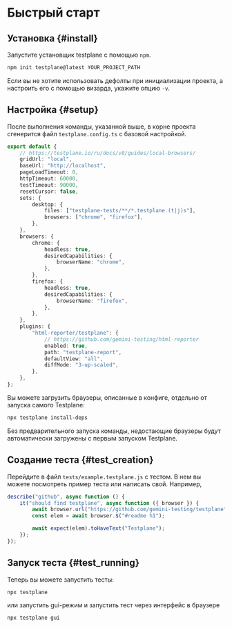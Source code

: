 
# Быстрый старт

## Установка {#install}

Запустите установщик testplane с помощью `npm`.

```bash
npm init testplane@latest YOUR_PROJECT_PATH
```

Если вы не хотите использовать дефолты при инициализации проекта, а настроить его с помощью визарда, укажите опцию `-v`.

## Настройка {#setup}

После выполнения команды, указанной выше, в корне проекта сгенерится файл `testplane.config.ts` с базовой настройкой.

```typescript
export default {
    // https://testplane.io/ru/docs/v8/guides/local-browsers/
    gridUrl: "local",
    baseUrl: "http://localhost",
    pageLoadTimeout: 0,
    httpTimeout: 60000,
    testTimeout: 90000,
    resetCursor: false,
    sets: {
        desktop: {
            files: ["testplane-tests/**/*.testplane.(t|j)s"],
            browsers: ["chrome", "firefox"],
        },
    },
    browsers: {
        chrome: {
            headless: true,
            desiredCapabilities: {
                browserName: "chrome",
            },
        },
        firefox: {
            headless: true,
            desiredCapabilities: {
                browserName: "firefox",
            },
        },
    },
    plugins: {
        "html-reporter/testplane": {
            // https://github.com/gemini-testing/html-reporter
            enabled: true,
            path: "testplane-report",
            defaultView: "all",
            diffMode: "3-up-scaled",
        },
    },
};
```

Вы можете загрузить браузеры, описанные в конфиге, отдельно от запуска самого Testplane:

```bash
npx testplane install-deps
```

Без предварительного запуска команды, недостающие браузеры будут автоматически загружены с первым запуском Testplane.

## Создание теста {#test_creation}

Перейдите в файл `tests/example.testplane.js` с тестом. В нем вы можете посмотреть пример теста или написать свой. Например,

```javascript
describe("github", async function () {
    it("should find testplane", async function ({ browser }) {
        await browser.url("https://github.com/gemini-testing/testplane");
        const elem = await browser.$("#readme h1");

        await expect(elem).toHaveText("Testplane");
    });
});
```

## Запуск теста {#test_running}

Теперь вы можете запустить тесты:

```bash
npx testplane
```

или запустить gui-режим и запустить тест через интерфейс в браузере

```bash
npx testplane gui
```
